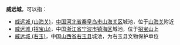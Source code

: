 '''威远城'''，可以指：

*[[威远城_(山海关)|威远城 (山海关)]]，[[中国|中国]][[河北省|河北省]][[秦皇岛市|秦皇岛市]][[山海关区|山海关区]]城池，位于[[山海关|山海关]]附近
*[[威远城_(招宝山)|威远城 (招宝山)]]，中国[[浙江省|浙江省]][[宁波市|宁波市]][[镇海区_(宁波市)|镇海区]]城池，位于[[招宝山|招宝山]]上
*[[威远城_(右玉)|威远城 (右玉)]]，中国[[山西省|山西省]][[右玉县|右玉县]]城池，为右玉县文物保护单位

{{disambig|cat=三字建築物消歧義}}